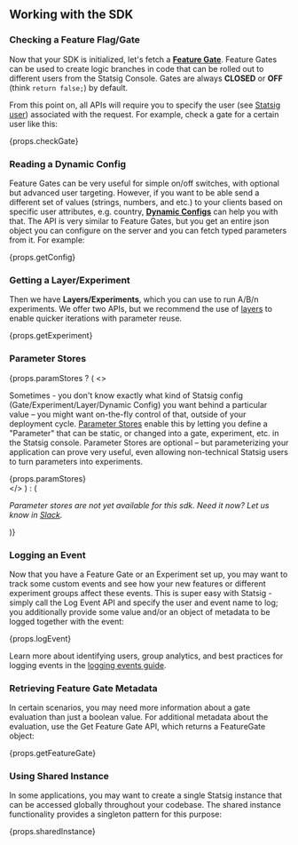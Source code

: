 ## Working with the SDK

### Checking a Feature Flag/Gate

Now that your SDK is initialized, let's fetch a [**Feature Gate**](/feature-flags/overview). Feature Gates can be used to create logic branches in code that can be rolled out to different users from the Statsig Console. Gates are always **CLOSED** or **OFF** (think `return false;`) by default.

From this point on, all APIs will require you to specify the user (see [Statsig user](#statsig-user)) associated with the request. For example, check a gate for a certain user like this:

<div>{props.checkGate}</div>

### Reading a Dynamic Config

Feature Gates can be very useful for simple on/off switches, with optional but advanced user targeting. However, if you want to be able send a different set of values (strings, numbers, and etc.) to your clients based on specific user attributes, e.g. country, [**Dynamic Configs**](/dynamic-config) can help you with that. The API is very similar to Feature Gates, but you get an entire json object you can configure on the server and you can fetch typed parameters from it. For example:

<div>{props.getConfig}</div>

### Getting a Layer/Experiment

Then we have **Layers/Experiments**, which you can use to run A/B/n experiments. We offer two APIs, but we recommend the use of [layers](/layers) to enable quicker iterations with parameter reuse.

<div>{props.getExperiment}</div>

### Parameter Stores

{props.paramStores ? (
  <>
    <p>
      Sometimes - you don't know exactly what kind of Statsig config (Gate/Experiment/Layer/Dynamic Config) you want behind a particular value – you might want on-the-fly control of that, outside of your deployment cycle.
      <a href="/client/concepts/parameter-stores/">Parameter Stores</a> enable this by letting you define a "Parameter" that can be static, or changed into a gate, experiment, etc. in the Statsig console.
      Parameter Stores are optional – but parameterizing your application can prove very useful, even allowing non-technical Statsig users to turn parameters into experiments.
    </p>
    <div>{props.paramStores}</div>
  </>
) : (
  <p><em>Parameter stores are not yet available for this sdk.  Need it now? Let us know in <a href="https://statsig.com/slack">Slack</a>.</em></p>
)}

### Logging an Event

Now that you have a Feature Gate or an Experiment set up, you may want to track some custom events and see how your new features or different experiment groups affect these events. This is super easy with Statsig - simply call the Log Event API and specify the user and event name to log; you additionally provide some value and/or an object of metadata to be logged together with the event:

<div>{props.logEvent}</div>

Learn more about identifying users, group analytics, and best practices for logging events in the [logging events guide](/guides/logging-events).

### Retrieving Feature Gate Metadata

In certain scenarios, you may need more information about a gate evaluation than just a boolean value. For additional metadata about the evaluation, use the Get Feature Gate API, which returns a FeatureGate object:

<div>{props.getFeatureGate}</div>

### Using Shared Instance

In some applications, you may want to create a single Statsig instance that can be accessed globally throughout your codebase. The shared instance functionality provides a singleton pattern for this purpose:

<div>{props.sharedInstance}</div>
